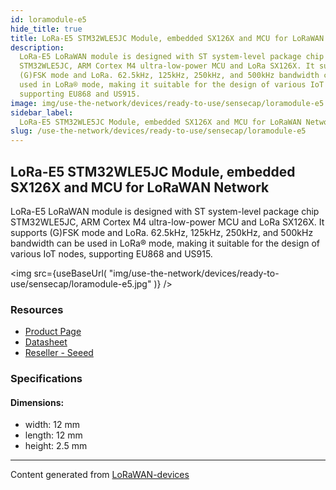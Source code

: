 ```yaml
---
id: loramodule-e5
hide_title: true
title: LoRa-E5 STM32WLE5JC Module, embedded SX126X and MCU for LoRaWAN Network
description:
  LoRa-E5 LoRaWAN module is designed with ST system-level package chip
  STM32WLE5JC, ARM Cortex M4 ultra-low-power MCU and LoRa SX126X. It supports
  (G)FSK mode and LoRa. 62.5kHz, 125kHz, 250kHz, and 500kHz bandwidth can be
  used in LoRa® mode, making it suitable for the design of various IoT nodes,
  supporting EU868 and US915.
image: img/use-the-network/devices/ready-to-use/sensecap/loramodule-e5.jpg
sidebar_label:
  LoRa-E5 STM32WLE5JC Module, embedded SX126X and MCU for LoRaWAN Network
slug: /use-the-network/devices/ready-to-use/sensecap/loramodule-e5
---
```



## LoRa-E5 STM32WLE5JC Module, embedded SX126X and MCU for LoRaWAN Network

LoRa-E5 LoRaWAN module is designed with ST system-level package chip
STM32WLE5JC, ARM Cortex M4 ultra-low-power MCU and LoRa SX126X. It supports
(G)FSK mode and LoRa. 62.5kHz, 125kHz, 250kHz, and 500kHz bandwidth can be used
in LoRa® mode, making it suitable for the design of various IoT nodes,
supporting EU868 and US915.

<img
  src={useBaseUrl(
    "img/use-the-network/devices/ready-to-use/sensecap/loramodule-e5.jpg"
  )}
/>

### Resources

- [Product Page](https://www.seeedstudio.com/LoRa-E5-Wireless-Module-p-4745.html)
- [Datasheet](https://files.seeedstudio.com/products/317990687/res/LoRa-E5%20module%20datasheet_V1.0.pdf)
- [Reseller - Seeed](https://www.seeedstudio.com/LoRa-E5-Wireless-Module-p-4745.html)

### Specifications

#### Dimensions:

- width: 12 mm
- length: 12 mm
- height: 2.5 mm

---

Content generated from
[LoRaWAN-devices](https://github.com/TheThingsNetwork/lorawan-devices)
